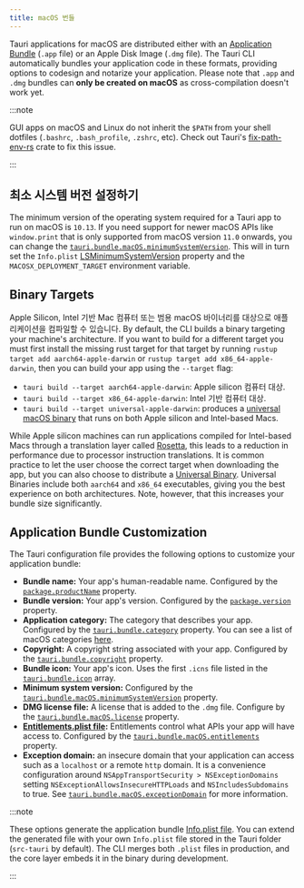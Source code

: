 ```yaml
---
title: macOS 번들
---
```



Tauri applications for macOS are distributed either with an [Application Bundle] (`.app` file) or an Apple Disk Image (`.dmg` file). The Tauri CLI automatically bundles your application code in these formats, providing options to codesign and notarize your application. Please note that `.app` and `.dmg` bundles can **only be created on macOS** as cross-compilation doesn't work yet.

:::note

GUI apps on macOS and Linux do not inherit the `$PATH` from your shell dotfiles (`.bashrc`, `.bash_profile`, `.zshrc`, etc). Check out Tauri's [fix-path-env-rs] crate to fix this issue.

:::

<TauriBuild />

## 최소 시스템 버전 설정하기

The minimum version of the operating system required for a Tauri app to run on macOS is `10.13`. If you need support for newer macOS APIs like `window.print` that is only supported from macOS version `11.0` onwards, you can change the [`tauri.bundle.macOS.minimumSystemVersion`]. This will in turn set the `Info.plist` [LSMinimumSystemVersion] property and the `MACOSX_DEPLOYMENT_TARGET` environment variable.

## Binary Targets

Apple Silicon, Intel 기반 Mac 컴퓨터 또는 범용 macOS 바이너리를 대상으로 애플리케이션을 컴파일할 수 있습니다. By default, the CLI builds a binary targeting your machine's architecture. If you want to build for a different target you must first install the missing rust target for that target by running `rustup target add aarch64-apple-darwin` or `rustup target add x86_64-apple-darwin`, then you can build your app using the `--target` flag:

- `tauri build --target aarch64-apple-darwin`: Apple silicon 컴퓨터 대상.
- `tauri build --target x86_64-apple-darwin`: Intel 기반 컴퓨터 대상.
- `tauri build --target universal-apple-darwin`: produces a [universal macOS binary] that runs on both Apple silicon and Intel-based Macs.

While Apple silicon machines can run applications compiled for Intel-based Macs through a translation layer called [Rosetta], this leads to a reduction in performance due to processor instruction translations. It is common practice to let the user choose the correct target when downloading the app, but you can also choose to distribute a [Universal Binary][universal macos binary]. Universal Binaries include both `aarch64` and `x86_64` executables, giving you the best experience on both architectures. Note, however, that this increases your bundle size significantly.

## Application Bundle Customization

The Tauri configuration file provides the following options to customize your application bundle:

- **Bundle name:** Your app's human-readable name. Configured by the [`package.productName`] property.
- **Bundle version:** Your app's version. Configured by the [`package.version`] property.
- **Application category:** The category that describes your app. Configured by the [`tauri.bundle.category`] property. You can see a list of macOS categories [here][macos app categories].
- **Copyright:** A copyright string associated with your app. Configured by the [`tauri.bundle.copyright`] property.
- **Bundle icon:** Your app's icon. Uses the first `.icns` file listed in the [`tauri.bundle.icon`] array.
- **Minimum system version:** Configured by the [`tauri.bundle.macOS.minimumSystemVersion`] property.
- **DMG license file:** A license that is added to the `.dmg` file. Configure by the [`tauri.bundle.macOS.license`] property.
- **[Entitlements.plist file]:** Entitlements control what APIs your app will have access to. Configured by the [`tauri.bundle.macOS.entitlements`] property.
- **Exception domain:** an insecure domain that your application can access such as a `localhost` or a remote `http` domain. It is a convenience configuration around `NSAppTransportSecurity > NSExceptionDomains` setting `NSExceptionAllowsInsecureHTTPLoads` and `NSIncludesSubdomains` to true. See [`tauri.bundle.macOS.exceptionDomain`] for more information.

:::note

These options generate the application bundle [Info.plist file]. You can extend the generated file with your own `Info.plist` file stored in the Tauri folder (`src-tauri` by default). The CLI merges both `.plist` files in production, and the core layer embeds it in the binary during development.

:::

[`tauri.bundle.macos.minimumsystemversion`]: /references/v2/config/#minimumsystemversion
[`package.productname`]: /references/v2/config#productname
[`package.version`]: /references/v2/config/#version
[`tauri.bundle.category`]: /references/v2/config/#category
[`tauri.bundle.copyright`]: /references/v2/config/#copyright
[`tauri.bundle.icon`]: /references/v2/config/#icon
[`tauri.bundle.macos.license`]: /references/v2/config/#icon
[`tauri.bundle.macos.entitlements`]: /references/v2/config/#entitlements
[`tauri.bundle.macos.exceptiondomain`]: /references/v2/config/#exceptiondomain

[application bundle]: https://developer.apple.com/library/archive/documentation/CoreFoundation/Conceptual/CFBundles/BundleTypes/BundleTypes.html
[lsminimumsystemversion]: https://developer.apple.com/documentation/bundleresources/information_property_list/lsminimumsystemversion
[apple silicon macs]: https://support.apple.com/en-us/HT211814
[universal macos binary]: https://developer.apple.com/documentation/apple-silicon/building-a-universal-macos-binary
[rosetta]: https://support.apple.com/en-gb/HT211861
[macos app categories]: https://developer.apple.com/app-store/categories/
[entitlements.plist file]: https://developer.apple.com/documentation/bundleresources/entitlements
[info.plist file]: https://developer.apple.com/library/archive/documentation/General/Reference/InfoPlistKeyReference/Introduction/Introduction.html
[fix-path-env-rs]: https://github.com/tauri-apps/fix-path-env-rs
